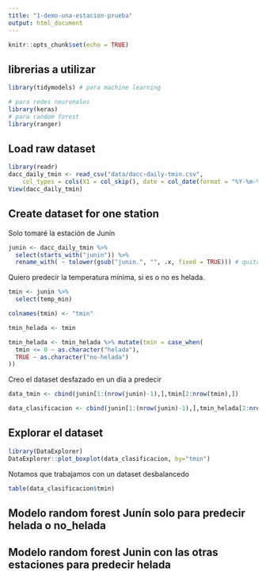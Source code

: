 ```yaml
---
title: "1-demo-una-estacion-prueba"
output: html_document
---
```


```r
knitr::opts_chunk$set(echo = TRUE)
```

## librerias a utilizar

```r
library(tidymodels) # para machine learning

# para redes neuronales
library(keras)
# para random forest
library(ranger)

```

## Load raw dataset

```r
library(readr)
dacc_daily_tmin <- read_csv("data/dacc-daily-tmin.csv", 
    col_types = cols(X1 = col_skip(), date = col_date(format = "%Y-%m-%d")))
View(dacc_daily_tmin)
```

## Create dataset for one station

Solo tomaré la estación de Junín

```r
junin <- dacc_daily_tmin %>% 
  select(starts_with("junin")) %>% 
  rename_with( ~ tolower(gsub("junin.", "", .x, fixed = TRUE))) # quita el junin. de los nombres de las columnas
```

Quiero predecir la temperatura mínima, si es o no es helada.

```r
tmin <- junin %>% 
  select(temp_min) 

colnames(tmin) <- "tmin"


```

```r
tmin_helada <- tmin

tmin_helada <- tmin_helada %>% mutate(tmin = case_when(
  tmin <= 0 ~ as.character("helada"),
  TRUE ~ as.character("no-helada")
))
```

Creo el dataset desfazado en un día a predecir

```r
data_tmin <- cbind(junin[1:(nrow(junin)-1),],tmin[2:nrow(tmin),])
```

```r
data_clasificacion <- cbind(junin[1:(nrow(junin)-1),],tmin_helada[2:nrow(tmin_helada),])
```

## Explorar el dataset 

```r
library(DataExplorer)
DataExplorer::plot_boxplot(data_clasificacion, by="tmin")
```
Notamos que trabajamos con un dataset desbalancedo 


```r
table(data_clasificacion$tmin)
```

## Modelo random forest Junín solo para predecir helada o no_helada



## Modelo random forest Junin con las otras estaciones para predecir helada



